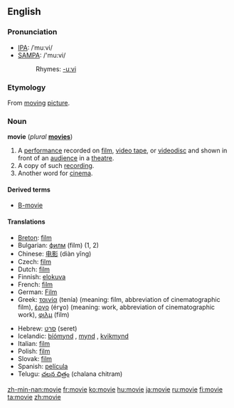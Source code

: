 ==English==

===Pronunciation===
*[[w:IPA|IPA]]: /ˈmuːvi/
*[[w:SAMPA|SAMPA]]: /'mu:vi/
*:Rhymes: [[Rhymes:English:-uːvi|-uːvi]]

===Etymology===
From [[moving]] [[picture]].

===Noun===
'''movie''' (''plural'' '''[[movies]]''')

# A [[performance]] recorded on [[film]], [[video tape]], or [[videodisc]] and shown in front of an [[audience]] in a [[theatre]].
# A copy of such [[recording]].
# Another word for [[cinema]].

====Derived terms====
* [[B-movie]]

====Translations====
{{top}}
*[[Breton]]: [[film]] {{m}}
*Bulgarian: [[филм]] (film) {{m}} (1, 2)
*Chinese: [[电影]] (diàn yĭng)
*Czech: [[film]] {{m}}
*Dutch: [[film]] {{m}}
*Finnish: [[elokuva]]
*French: [[film]] {{m}}
*German: [[Film]] {{m}}
*Greek: [[ταινία]] (tenía) {{f}} (meaning: film, abbreviation of cinematographic film), [[έργο]] (érɣo) {{n}} (meaning: work, abbreviation of cinematographic work), [[φιλμ]] (film) {{n}}
{{mid}}
*Hebrew: [[סרט]] (seret) {{m}}
*Icelandic: [[bíómynd]] {{f}}, [[mynd]] {{f}}, [[kvikmynd]] {{f}}
*Italian: [[film]] {{m}}
*Polish: [[film]] {{m}}
*Slovak: [[film#Slovak|film]] {{m}}
*Spanish: [[película]] {{f}}
*Telugu: [[చలన చిత్రం]] (chalana chitram)
{{bottom}}

[[zh-min-nan:movie]]
[[fr:movie]]
[[ko:movie]]
[[hu:movie]]
[[ja:movie]]
[[ru:movie]]
[[fi:movie]]
[[ta:movie]]
[[zh:movie]]